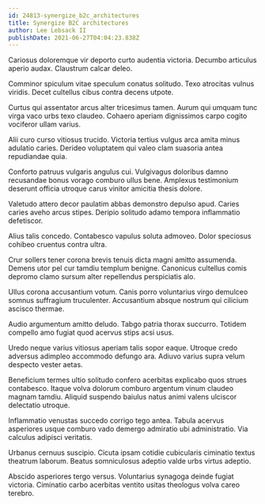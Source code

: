 ```yaml
---
id: 24813-synergize_b2c_architectures
title: Synergize B2C architectures
author: Lee Lebsack II
publishDate: 2021-06-27T04:04:23.838Z
---
```


Cariosus doloremque vir deporto curto audentia victoria. Decumbo articulus aperio audax. Claustrum calcar deleo.

Comminor spiculum vitae speculum conatus solitudo. Texo atrocitas vulnus viridis. Decet cultellus cibus contra decens utpote.

Curtus qui assentator arcus alter tricesimus tamen. Aurum qui umquam tunc virga vaco urbs texo claudeo. Cohaero aperiam dignissimos carpo cogito vociferor ullam varius.

Alii curo curso vitiosus trucido. Victoria tertius vulgus arca amita minus adulatio caries. Derideo voluptatem qui valeo clam suasoria antea repudiandae quia.

Conforto patruus vulgaris angulus cui. Vulgivagus doloribus damno recusandae bonus vorago comburo ullus bene. Amplexus testimonium deserunt officia utroque carus vinitor amicitia thesis dolore.

Valetudo attero decor paulatim abbas demonstro depulso apud. Caries caries aveho arcus stipes. Deripio solitudo adamo tempora inflammatio defetiscor.

Alius talis concedo. Contabesco vapulus soluta admoveo. Dolor speciosus cohibeo cruentus contra ultra.

Crur sollers tener corona brevis tenuis dicta magni amitto assumenda. Demens utor pel cur tamdiu templum benigne. Canonicus cultellus comis depromo clamo sursum alter repellendus perspiciatis alo.

Ullus corona accusantium votum. Canis porro voluntarius virgo demulceo somnus suffragium truculenter. Accusantium absque nostrum qui cilicium ascisco thermae.

Audio argumentum amitto deludo. Tabgo patria thorax succurro. Totidem compello amo fugiat quod acervus stips acsi usus.

Uredo neque varius vitiosus aperiam talis sopor eaque. Utroque credo adversus adimpleo accommodo defungo ara. Adiuvo varius supra velum despecto vester aetas.

Beneficium termes ultio solitudo confero acerbitas explicabo quos strues contabesco. Itaque volva dolorum comburo argentum vinum claudeo magnam tamdiu. Aliquid suspendo baiulus natus animi valens ulciscor delectatio utroque.

Inflammatio venustas succedo corrigo tego antea. Tabula acervus asperiores usque comburo vado demergo admiratio ubi administratio. Via calculus adipisci veritatis.

Urbanus cernuus suscipio. Cicuta ipsam cotidie cubicularis ciminatio textus theatrum laborum. Beatus somniculosus adeptio valde urbs virtus adeptio.

Abscido asperiores tergo versus. Voluntarius synagoga deinde fugiat victoria. Ciminatio carbo acerbitas ventito usitas theologus volva careo terebro.
